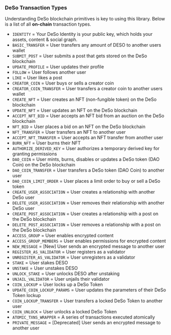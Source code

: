 
<Meta title="Transaction Types" />

### DeSo Transaction Types

Understanding DeSo blockchain primitives is key to using this library. Below is a list of all **on-chain** transaction types.

- `IDENTITY` = Your DeSo Identity is your public key, which holds your assets, content & social graph.
- `BASIC_TRANSFER` = User transfers any amount of DESO to another users wallet
- `SUBMIT_POST` = User submits a post that gets stored on the DeSo blockchain
- `UPDATE_PROFILE` = User updates their profile
- `FOLLOW` = User follows another user
- `LIKE` = User likes a post
- `CREATOR_COIN` = User buys or sells a creator coin
- `CREATOR_COIN_TRANSFER` = User transfers a creator coin to another users wallet
- `CREATE_NFT` = User creates an NFT (non-fungible token) on the DeSo blockchain
- `UPDATE_NFT` = User updates an NFT on the DeSo blockchain
- `ACCEPT_NFT_BID` = User accepts an NFT bid from an auction on the DeSo blockchain
- `NFT_BID` = User places a bid on an NFT on the DeSo blockchain
- `NFT_TRANSFER` = User transfers an NFT to another user
- `ACCEPT_NFT_TRANSFER` = User accepts an NFT transfer from another user
- `BURN_NFT` = User burns their NFT
- `AUTHORIZE_DERIVED_KEY` = User authorizes a temporary derived key for granting permissions
- `DAO_COIN` = User mints, burns, disables or updates a DeSo token (DAO Coin) on the DeSo blockchain
- `DAO_COIN_TRANSFER` = User transfers a DeSo token (DAO Coin) to another user
- `DAO_COIN_LIMIT_ORDER` = User places a limit order to buy or sell a DeSo token
- `CREATE_USER_ASSOCIATION` = User creates a relationship with another DeSo user
- `DELETE_USER_ASSOCIATION` = User removes their relationship with another DeSo user
- `CREATE_POST_ASSOCIATION` = User creates a relationship with a post on the DeSo blockchain
- `DELETE_POST_ASSOCIATION` = User removes a relationship with a post on the DeSo blockchain
- `ACCESS_GROUP` = User enables encrypted content
- `ACCESS_GROUP_MEMBERS` = User enables permissions for encrypted content
- `NEW_MESSAGE` = [New] User sends an encrypted message to another user
- `REGISTER_AS_VALIDATOR` = User registers as a validator
- `UNREGISTER_AS_VALIDATOR` = User unregisters as a validator
- `STAKE` = User stakes DESO
- `UNSTAKE` = User unstakes DESO
- `UNLOCK_STAKE` = User unlocks DESO after unstaking
- `UNJAIL_VALIDATOR` = User unjails their validator
- `COIN_LOCKUP` = User locks up a DeSo Token
- `UPDATE_COIN_LOCKUP_PARAMS` = User updates the parameters of their DeSo Token lockup
- `COIN_LOCKUP_TRANSFER` = User transfers a locked DeSo Token to another user
- `COIN_UNLOCK` = User unlocks a locked DeSo Token
- `ATOMIC_TXNS_WRAPPER` = A series of transactions executed atomically
- `PRIVATE_MESSAGE` = [Deprecated] User sends an encrypted message to another user
